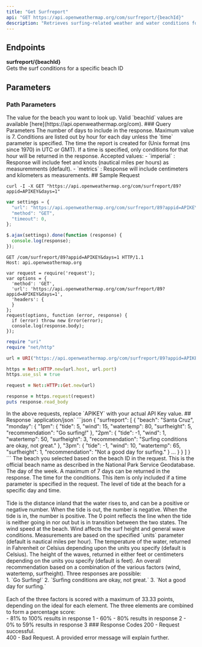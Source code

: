 ```yaml
---
title: "Get Surfreport"
api: "GET https://api.openweathermap.org/com/surfreport/{beachId}"
description: "Retrieves surfing-related weather and water conditions for a specific beach location"
---
```

## Endpoints
**surfreport/{beachId}**<br/>
Gets the surf conditions for a specific beach ID
## Parameters
### Path Parameters
<ParamField path="{beachId}" type="string" required="true">
  The value for the beach you want to look up. Valid `beachId` values are available [here](https://api.openweathermap.org/com).
</ParamField>
### Query Parameters
<ParamField query="days" type="integer" default="3">
 The number of days to include in the response. Maximum value is 7. Conditions are listed out by hour for each day unless the `time` parameter is specified.
</ParamField>
<ParamField query="time" type="integer">
 The time the report is created for (Unix format (ms since 1970) in UTC or GMT). If a time is specified, only conditions for that hour will be returned in the response.
</ParamField>
<ParamField query="units" type="string">
 Accepted values:
- `imperial` : Response will include feet and knots (nautical miles per hours) as measuremments (default).
- `metrics` : Response will include centimeters and kilometers as measurements.
</ParamField>
## Sample Request
<CodeGroup>

```curl cURL
curl -I -X GET "https://api.openweathermap.org/com/surfreport/89?appid=APIKEY&days=1"
```

```javascript JavaScript - jQuery
var settings = {
  "url": "https://api.openweathermap.org/com/surfreport/89?appid=APIKEY&days=1",
  "method": "GET",
  "timeout": 0,
};

$.ajax(settings).done(function (response) {
  console.log(response);
});
```

```http HTTP
GET /com/surfreport/89?appid=APIKEY&days=1 HTTP/1.1
Host: api.openweathermap.org
```

```nodejs NodeJs
var request = require('request');
var options = {
  'method': 'GET',
  'url': 'https://api.openweathermap.org/com/surfreport/89?appid=APIKEY&days=1',
  'headers': {
  }
};
request(options, function (error, response) {
  if (error) throw new Error(error);
  console.log(response.body);
});
```

```ruby Ruby
require "uri"
require "net/http"

url = URI("https://api.openweathermap.org/com/surfreport/89?appid=APIKEY&days=1")

https = Net::HTTP.new(url.host, url.port)
https.use_ssl = true

request = Net::HTTP::Get.new(url)

response = https.request(request)
puts response.read_body
```
</CodeGroup>
In the above requests, replace `APIKEY` with your actual API Key value.
## Response
`application/json`

<Tabs>
  <Tab title="Sample Response">
    ```json
{
    "surfreport": [
        {
            "beach": "Santa Cruz",
            "monday": {
                "1pm": {
                    "tide": 5,
                    "wind": 15,
                    "watertemp": 80,
                    "surfheight": 5,
                    "recommendation": "Go surfing!"
                },
                "2pm": {
                    "tide": -1,
                    "wind": 1,
                    "watertemp": 50,
                    "surfheight": 3,
                    "recommendation": "Surfing conditions are okay, not great."
                },
                "3pm": {
                    "tide": -1,
                    "wind": 10,
                    "watertemp": 65,
                    "surfheight": 1,
                    "recommendation": "Not a good day for surfing."
                }
                ...
            }
        }
    ]
}
```

  </Tab>
  <Tab title="Response Definitions">
    <ResponseField name="beach" type="string">
  The beach you selected based on the beach ID in the request. This is the official beach name as described in the National Park Service Geodatabase.
</ResponseField>
<ResponseField name="{day}" type="object">
  The day of the week. A maximum of 7 days can be returned in the response.
</ResponseField>
<ResponseField name="{time}" type="string">
  The time for the conditions. This item is only included if a time parameter is specified in the request.
</ResponseField>
<ResponseField name="{day}/{time}/tide" type="integer">
The level of tide at the beach for a specific day and time.<br/><br/> Tide is the distance inland that the water rises to, and can be a positive or negative number. When the tide is out, the number is negative. When the tide is in, the number is positive. The 0 point reflects the line when the tide is neither going in nor out but is in transition between the two states.
</ResponseField>
<ResponseField name="{day}/{time}/wind" type="integer">
The wind speed at the beach. Wind affects the surf height and general wave conditions. Measurements are based on the specified `units` parameter (default is nautical miles per hour).
</ResponseField>
<ResponseField name="{day}/{time}/watertemp" type="integer">
The temperature of the water, returned in Fahrenheit or Celsius depending upon the units you specify (default is Celsius).
</ResponseField>
<ResponseField name="{day}/{time}/surfheight" type="integer">
The height of the waves, returned in either feet or centimeters depending on the units you specify (default is feet).
</ResponseField>
<ResponseField name="{day}/{time}/recommendation" type="string">
An overall recommendation based on a combination of the various factors (wind, watertemp, surfheight). Three responses are possible:<br/>
1. `Go Surfing!`
2. `Surfing conditions are okay, not great.`
3. `Not a good day for surfing.` <br/><br/>
Each of the three factors is scored with a maximum of 33.33 points, depending on the ideal for each element. The three elements are combined to form a percentage score: <br/>
- 81% to 100% results in response 1
- 60% - 80% results in response 2
- 0% to 59% results in response 3

</ResponseField>
  </Tab>
</Tabs>
### Response Codes
200 - Request successful. <br />
400 - Bad Request. A provided error message will explain further.
